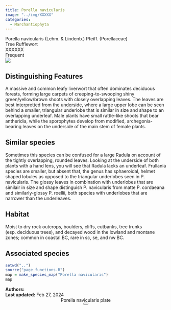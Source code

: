```yaml
---
title: Porella navicularis
image: "../img/XXXXX"
categories:
  - Marchantiophyta
---
```


<div class="info-panel">
 <div class="info-top">
  <div class="taxon-scientific"><span class="taxon-name">Porella navicularis</span> <span class="taxon-authority">(Lehm. &amp; Lindenb.) Pfeiff.</span> <span class="taxon-family">(Porellaceae)</span></div>
  <div class="taxon-common">Tree Rufflewort</div>
 </div>
 <div class="info-bottom">
  <div class="taxon-qnd">XXXXXX</div>
  <div class="taxon-abundance">Frequent</div>
 </div>
</div>
<div class="imerss-content-frame">
 <div class="imerss-image-header">
  <div class="imerss-image-holder imerss-column-left" data-toggle="tooltip" style="background-image: url(../img/XXXXX)" title="XXXXX">
  </div>

  <div class="imerss-image-holder imerss-column-right" data-toggle="tooltip" style="background-image: url(../img/XXXXX)" title="XXXXX">
  </div>
 
 </div>
 <div class="imerss-content-lower">
  <div class="imerss-column-left">
  <div class="tab-microscope" data-micromodal-trigger="modal-plate">
  <img src="../img/bryo guide microscope.png"/>
  </div>

<h2>Distinguishing Features</h2>

A massive and common leafy liverwort that often dominates deciduous forests, forming large carpets of creeping-to-swooping shiny green/yellow/brown shoots with closely overlapping leaves. The leaves are best interpretted from the underside, where a large upper lobe can be seen behind a smaller, triangular underlobe that is similar in size and shape to an overlapping underleaf. Male plants have small rattle-like shoots that bear antheridia, while the sporophytes develop from modified, archegonia-bearing leaves on the underside of the main stem of female plants. 

<h2>Similar species</h2>

Sometimes this species can be confused for a large Radula on account of the tightly overlapping, rounded leaves. Looking at the underside of both plants with a hand lens, you will see that Radula lacks an underleaf. Frullania species are smaller, but absent that, the genus has sphaeroidal, helmet shaped lobules as opposed to the triangular underlobes seen in P. navicularis. The glossy leaves in combination with underlobes that are similair in size and shape distinguish P. navicularis from matte P. cordaeana and similarly-glossy P. roellii, both species with underlobes that are narrower than the underleaves. 

<h2>Habitat</h2>

Moist to dry rock outcrops, boulders, cliffs, cutbanks, tree trunks (esp. deciduous trees), and decayed wood in the lowland and montane zones; common in coastal BC, rare in sc, se, and nw BC.

<h2>Associated species</h2>


</div>

<div class="imerss-column-right">

<div class="imerss-image-holder imerss-column-right" data-toggle="tooltip" style="background-image: url(../img/XXXXX)" title="XXXXX">
</div>

<div class="imerss-map-holder">
```r
setwd("..")
source("page_functions.R")
map = make_species_map("Porella navicularis")
map
```
</div>

</div>

</div>
</div>

<div class="taxon-footer">
 <div class="taxon-authors"><b>Authors:</b> <span></span></div>
 <div class="taxon-update"><b>Last updated:</b> <span>Feb 27, 2024</span></div>
</div>

<div class="modal micromodal-slide" id="modal-plate" aria-hidden="true">
 <div class="modal__overlay" tabindex="-1" data-micromodal-close>
  <div class="modal__container" role="dialog" aria-modal="true" aria-labelledby="modal-plate-title" >
   <header class="modal__header">
   <div class="modal__title" id="modal-plate-title">
  Porella navicularis plate
   </div>
   <button class="modal__close" aria-label="Close" data-micromodal-close></button>
   </header>
  <div class="modal__content" id="modal-plate-content">
   <div class="imerss-image-holder" data-toggle="tooltip" style="background-image: url(../img/XXXXX)" title="XXXXX">
  </div>
  </div>
  </div>
 </div>
</div>

<script src="../js/micromodal.min.js"></script>
<link href="../css/style-taxon.css" rel="stylesheet">
<link href="../css/micromodal.css" rel="stylesheet">

<script>
MicroModal.init();
</script>

